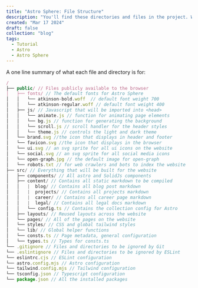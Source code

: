 ```yaml
---
title: "Astro Sphere: File Structure"
description: "You'll find these directories and files in the project. What do they do?"
created: "Mar 17 2024"
draft: false
collection: "blog"
tags:
  - Tutorial
  - Astro
  - Astro Sphere
---
```


A one line summary of what each file and directory is for:
```js
/
├── public/ // Files publicly available to the browser
│   ├── fonts/ // The default fonts for Astro Sphere
│   │   └── atkinson-bold.woff  // default font weight 700
│   │   └── atkinson-regular.woff // default font weight 400
│   ├── js/ // Javascript that will be imported into <head>
│   │   └── animate.js // function for animating page elements
│   │   └── bg.js // function for generating the background
│   │   └── scroll.js // scroll handler for the header styles
│   │   └── theme.js // controls the light and dark theme
│   └── brand.svg //the icon that displays in header and footer
│   └── favicon.svg //the icon that displays in the browser
│   └── ui.svg // an svg sprite for all ui icons on the website
│   └── social.svg // an svg sprite for all social media icons
│   └── open-graph.jpg // the default image for open-graph
│   └── robots.txt // for web crawlers and bots to index the website
├── src/ // Everything that will be built for the website
│   ├── components/ // All astro and SolidJs components
│   ├── content/ // Contains all static markdown to be compiled
│   │   |  blog/ // Contains all blog post markdown
│   │   |  projects/ // Contains all projects markdown
│   │   |  career/ // Contains all career page markdown
│   │   |  legal/ // Contains all legal docs markdown
│   │   └── config.ts // Contains the collection config for Astro
│   ├── layouts/ // Reused layouts across the website
│   └── pages/ // All of the pages on the website
│   └── styles/ // CSS and global tailwind styles
│   └── lib/ // Global helper functions
│   └── consts.ts // Page metadata, general configuration
│   └── types.ts // Types for consts.ts
└── .gitignore // Files and directories to be ignored by Git
└── .eslintignore // Files and directories to be ignored by ESLint
└── eslintrc.cjs // ESLint configuration
└── astro.config.mjs // Astro configuration
└── tailwind.config.mjs // Tailwind configuration
└── tsconfig.json // Typescript configuration
└── package.json // All the installed packages
```
